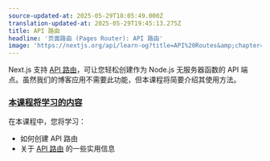 ```yaml
---
source-updated-at: 2025-05-29T18:05:49.000Z
translation-updated-at: 2025-05-29T19:45:13.275Z
title: API 路由
headline: '页面路由 (Pages Router): API 路由'
image: 'https://nextjs.org/api/learn-og?title=API%20Routes&amp;chapter=37'
---
```


Next.js 支持 [API 路由](/docs/api-routes/introduction)，可让您轻松创建作为 Node.js 无服务器函数的 API 端点。虽然我们的博客应用不需要此功能，但本课程将简要介绍其使用方法。

### [本课程将学习的内容](#what-youll-learn-in-this-lesson)

在本课程中，您将学习：

*   如何创建 API 路由
*   关于 [API 路由](/docs/api-routes/introduction) 的一些实用信息